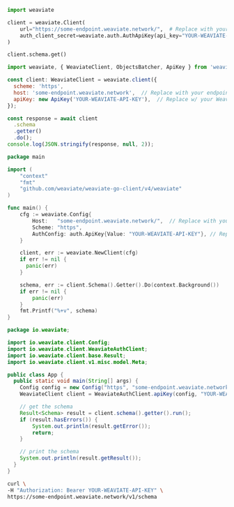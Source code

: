 
<Tabs groupId="languages">
<TabItem value="py" label="Python">

```python
import weaviate

client = weaviate.Client(
    url="https://some-endpoint.weaviate.network/",  # Replace with your endpoint
    auth_client_secret=weaviate.auth.AuthApiKey(api_key="YOUR-WEAVIATE-API-KEY"),  # Replace w/ your Weaviate instance API key
)

client.schema.get()
```

</TabItem>
<TabItem value="js" label="JavaScript/TypeScript">

```js
import weaviate, { WeaviateClient, ObjectsBatcher, ApiKey } from 'weaviate-ts-client';

const client: WeaviateClient = weaviate.client({
  scheme: 'https',
  host: 'some-endpoint.weaviate.network',  // Replace with your endpoint
  apiKey: new ApiKey('YOUR-WEAVIATE-API-KEY'),  // Replace w/ your Weaviate instance API key
});

const response = await client
  .schema
  .getter()
  .do();
console.log(JSON.stringify(response, null, 2));
```

</TabItem>
<TabItem value="go" label="Go">

```go
package main

import (
	"context"
	"fmt"
	"github.com/weaviate/weaviate-go-client/v4/weaviate"
)

func main() {
    cfg := weaviate.Config{
        Host:   "some-endpoint.weaviate.network/",  // Replace with your endpoint
        Scheme: "https",
        AuthConfig: auth.ApiKey{Value: "YOUR-WEAVIATE-API-KEY"}, // Replace w/ your Weaviate instance API key
    }

    client, err := weaviate.NewClient(cfg)
    if err != nil {
      panic(err)
    }

    schema, err := client.Schema().Getter().Do(context.Background())
    if err != nil {
        panic(err)
    }
    fmt.Printf("%+v", schema)
}
```

</TabItem>
<TabItem value="java" label="Java">

```java
package io.weaviate;

import io.weaviate.client.Config;
import io.weaviate.client.WeaviateAuthClient;
import io.weaviate.client.base.Result;
import io.weaviate.client.v1.misc.model.Meta;

public class App {
  public static void main(String[] args) {
    Config config = new Config("https", "some-endpoint.weaviate.network/");  // Replace with your endpoint
    WeaviateClient client = WeaviateAuthClient.apiKey(config, "YOUR-WEAVIATE-API-KEY");  // Replace w/ your Weaviate instance API key

    // get the schema
    Result<Schema> result = client.schema().getter().run();
    if (result.hasErrors()) {
        System.out.println(result.getError());
        return;
    }

    // print the schema
    System.out.println(result.getResult());
  }
}
```

</TabItem>
<TabItem value="curl" label="Curl">

```bash
curl \
-H "Authorization: Bearer YOUR-WEAVIATE-API-KEY" \
https://some-endpoint.weaviate.network/v1/schema
```

</TabItem>
</Tabs>
